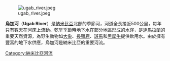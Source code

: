 [[Image:ugab_river.jpeg|thumb]]

'''烏加河'''（'''Ugab River'''）是[[納米比亞|納米比亞]]北部的季節河，河道全長接近500公里，每年只有數天在河床上流動。乾旱季節時地下水在部分地區形成的水窪，是[[達馬拉蘭|達馬拉蘭]]的重要天然資源，為野生動物如[[大象|大象]]、[[長頸鹿|長頸鹿]]、[[斑馬|斑馬]]和[[黑犀牛|黑犀牛]]提供飲用水。由於擁有豐富的地下水供應，烏加河是納米比亞的重要河流。

{{coord|21|11|S|13|37|E|display=title|region:NA_type:river_source:GNS-enwiki}}


{{Africa-geo-stub}}
{{DEFAULTSORT:Ugab}}
[[Category:納米比亞河流|Category:納米比亞河流]]